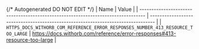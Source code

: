 {/* Autogenerated DO NOT EDIT  */}
| Name                                                                             | Value                                                                            |
| -------------------------------------------------------------------------------- | -------------------------------------------------------------------------------- |
| `HTTPS_DOCS_WITHORB_COM_REFERENCE_ERROR_RESPONSES_NUMBER_413_RESOURCE_TOO_LARGE` | https://docs.withorb.com/reference/error-responses#413-resource-too-large        |